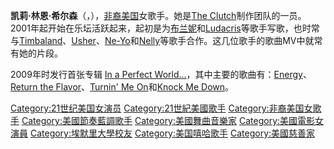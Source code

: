 {{Infobox Musical artist 
| Name                = 凯莉·希尔森（Keri Hilson）
| Img                 = Keri Hilson Supafest 3 - cropped.jpg
| Img_capt            = 
| Img_size            =
| Landscape           =
| Background          = 女歌手
| Birth_name          = Keri Lynn Hilson
| Alias               =
| birth_date          = {{birth date and age|1982|12|5}}
| birth_place          = {{USA}}[[乔治亚州|乔治亚州]][[迪凯特|迪凯特]]
| Instrument          = 
| Voice_type          =
| Genre               = [[R&B|R&B]]、[[Pop_(音乐类型)|pop]]
| Occupation          = 创作型歌手
| Years_active        = 2001年至今
| Label               = [[Zone_4_(record_label)|Zone 4]], [[Mosley_Music_Group|Mosley Music]], [[Interscope_Records|Interscope]]
| Associated_acts     = [[The_Clutch|The Clutch]], [[Timbaland|Timbaland]], [[Polow_da_Don|Polow da Don]], [[Ne-Yo|Ne-Yo]], [[Danja|Nate "Danja" Hills]], [[Sebastian_(rapper)|Sebastian]], [[Kanye_West|Kanye West]], [[Lil_Wayne|Lil Wayne]]
| URL                 = http://www.kerihilsonmusic.com/ www.kerihilsonmusic.com
}}

'''凯莉·林恩·希尔森'''（{{lang-en|Keri Lynn Hilson}}，{{bd|1982年|12月5日|}}），[[非裔美国人|非裔美国]]女歌手。她是[[The_Clutch|The Clutch]]制作团队的一员。2001年起开始在乐坛活跃起来，起初是为[[布兰妮·斯皮尔斯|布兰妮]]和[[Ludacris|Ludacris]]等歌手写歌，也时常与[[Timbaland|Timbaland]]、[[Usher|Usher]]、[[Ne-Yo|Ne-Yo]]和[[Nelly|Nelly]]等歌手合作。这几位歌手的歌曲MV中就常有她的片段。

2009年时发行首张专辑 [[In_a_Perfect_World...|In a Perfect World...]]，其中主要的歌曲有：[[Energy_(歌曲)|Energy]]、[[Return_the_Flavor|Return the Flavor]]、[[Turnin'_Me_On|Turnin' Me On]]和[[Knock_Me_Down|Knock Me Down]]。

{{Authority control}}
{{DEFAULTSORT:Hilson, Keri}}
[[Category:21世纪美国女演员|Category:21世纪美国女演员]]
[[Category:21世紀美國歌手|Category:21世紀美國歌手]]
[[Category:非裔美国女歌手|Category:非裔美国女歌手]]
[[Category:美國節奏藍調歌手|Category:美國節奏藍調歌手]]
[[Category:美國舞曲音樂家|Category:美國舞曲音樂家]]
[[Category:美國電影女演員|Category:美國電影女演員]]
[[Category:埃默里大學校友|Category:埃默里大學校友]]
[[Category:美国嘻哈歌手|Category:美国嘻哈歌手]]
[[Category:美國慈善家|Category:美國慈善家]]